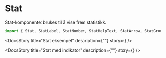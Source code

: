 
<Meta of={StatStories} />

<DocsContainer>

# Stat

Stat-komponentet brukes til å vise frem statistikk.

```jsx
import { Stat, StatLabel, StatNumber, StatHelpText, StatArrow, StatGroup } from "@kvib/react";
```

<Feedback component="Stat" />

<DocsStory title="Stat eksempel" description={""} story={<Canvas of={StatStories.Preview} sourceState="hidden" />} />

<DocsStory
  title="Stat med indikator"
  description={""}
  story={<Canvas of={StatStories.StatIndicator} sourceState="hidden" />}
/>

</DocsContainer>
